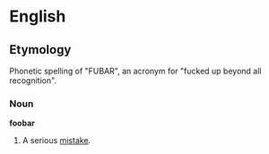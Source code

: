 =English=

==Etymology==

Phonetic spelling of "FUBAR", an acronym for "fucked up beyond all recognition".

===Noun===
'''foobar'''

# A serious [[mistake]].